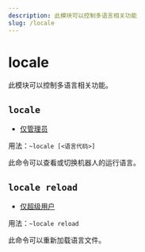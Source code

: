 ```yaml
---
description: 此模块可以控制多语言相关功能
slug: /locale
---
```


# locale

此模块可以控制多语言相关功能。

## `locale`

- [仅管理员](permissions)

用法：`~locale [<语言代码>]`

此命令可以查看或切换机器人的运行语言。

## `locale reload`

- [仅超级用户](permissions)

用法：`~locale reload`

此命令可以重新加载语言文件。